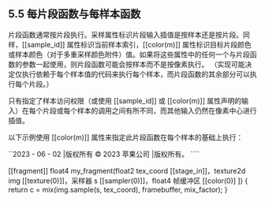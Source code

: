 ## 5.5 每片段函数与每样本函数

片段函数通常按片段执行。采样属性标识片段输入插值是按样本还是按片段。同样，[[sample_id]] 属性标识当前样本索引，[[color(m)]] 属性标识目标片段颜色或样本颜色（对于多重采样颜色附件）值。如果将这些属性中的任何一个与片段函数的参数一起使用，则片段函数可能会按样本而不是按像素执行。 （实现可能决定仅执行依赖于每个样本值的代码来执行每个样本，而片段函数的其余部分可以执行每个片段。）

只有指定了样本访问权限（或使用 [[sample_id]] 或 [[color(m)]] 属性声明的输入）在每个片段或每个样本的调用之间有所不同，而其他输入仍然在像素中心进行插值。

以下示例使用 [[color(m)]] 属性来指定此片段函数在每个样本的基础上执行：

``2023 - 06 - 02 |版权所有 © 2023 苹果公司 |版权所有。 ````

[[fragment]] float4 my_fragment(float2 tex_coord [[stage_in]]，texture2d img [[texture(0)]]，采样器 s [[sampler(0)]]，float4 帧缓冲区 [[color(0)] ]) { return c = mix(img.sample(s, tex_coord), framebuffer, mix_factor); }
